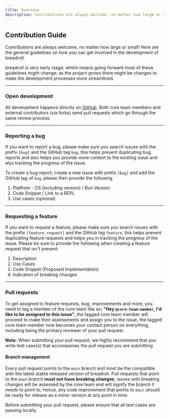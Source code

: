 ```yaml
---
title: Overview
description: Contributions are always welcome, no matter how large or small!
---
```



## Contribution Guide

Contributions are always welcome, no matter how large or small! Here are the general guidelines on how you can get involved in the development of breadroll.

<Callout type="warning">
  <span className="text-sm">
    breadroll is very early stage; which means going forward most of these guidelines might change; as the project grows
    there might be changes to make the development processes more streamlined.
  </span>
</Callout>

---

### Open development

All development happens directly on [GitHub](https://github.com/devsgnr/breadroll). Both core team members and external contributors (via forks) send pull requests which go through the same review process.

---

### Reporting a bug

If you want to report a bug, please make sure you search issues with the prefix `[bug]` and the GitHub tag `bug`, this helps prevent duplicating bug reports and also helps you provide more context to the existing issue and also tracking the progress of the issue.

To create a bug report; create a new issue with prefix `[bug]` and add the GitHub tag of `bug`, please then provide the following

1. Platfrom - OS (including version) / Bun Version
2. Code Snippet / Link to a REPL
3. Use cases (optional)

---

### Requesting a feature

If you want to request a feature, please make sure you search issues with the prefix `[feature_request]` and the GitHub tag `feature`, this helps prevent duplicating feature requests and helps you in tracking the progress of the issue. Please be sure to provide the following when creating a feature request that isn't present:

1. Description
2. Use Cases
3. Code Snippet (Proposed Implementation)
4. Indication of breaking changes

---

### Pull requests

To get assigned to feature requests, bug, improvements and more, you need to tag a member of the core team like so; **"Hey `@core-team-member`, I'd like to be assigned to this issue"**, the tagged core team member will proceed to make their assessments and assign you to the issue, the tagged core team member now becomes your contact person on everything, including being the primary reviewer of your pull request.

**Note:** When submitting your pull request, we highly recommend that you write test case(s) that accompanies the pull request you are submitting

#### Branch management

Every pull request points to the `main` branch and most be the compatible with the latest stable released version of breadroll. Pull requests that point to the `main` branch **must not have breaking changes**, issues with breaking changes will be assessed by the core team and will signify the branch it needs to point to; hence, any code improvement that points to `main` should be ready for release as a minor version at any point in time.

Before submitting your pull request, please ensure that all test cases are passing locally.
